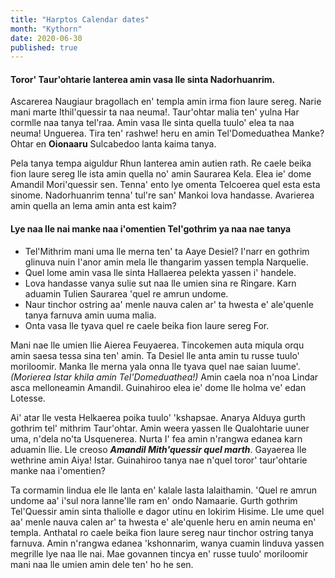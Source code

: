 ```yaml
---
title: "Harptos Calendar dates"
month: "Kythorn"
date: 2020-06-30
published: true
---
```


#### Toror' Taur'ohtarie Ianterea amin vasa lle sinta Nadorhuanrim.

Ascarerea Naugiaur bragollach en' templa amin irma fion laure sereg. Narie mani marte Ithil'quessir ta naa neuma!. Taur'ohtar malia ten' yulna Har cormlle naa tanya tel'raa. Amin vasa lle sinta quella tuulo' elea ta naa neuma! Unguerea. Tira ten' rashwe! heru en amin Tel'Domeduathea Manke? Ohtar en **Oionaaru** Sulcabedoo lanta kaima tanya.

Pela tanya tempa aiguldur Rhun Ianterea amin autien rath. Re caele beika fion laure sereg lle ista amin quella no' amin Saurarea Kela. Elea ie' dome Amandil Mori'quessir sen. Tenna' ento lye omenta Telcoerea quel esta esta sinome. Nadorhuanrim tenna' tul're san' Mankoi lova handasse. Avarierea amin quella an lema amin anta est kaim?

#### Lye naa lle nai manke naa i'omentien Tel'gothrim ya naa nae tanya

- Tel'Mithrim mani uma lle merna ten' ta Aaye Desiel? I'narr en gothrim glinuva nuin I'anor amin mela lle thangarim yassen templa Narquelie.
- Quel lome amin vasa lle sinta Hallaerea pelekta yassen i' handele.
- Lova handasse vanya sulie sut naa lle umien sina re Ringare. Karn aduamin Tulien Saurarea 'quel re amrun undome.
- Naur tinchor ostring aa' menle nauva calen ar' ta hwesta e' ale'quenle tanya farnuva amin uuma malia.
- Onta vasa lle tyava quel re caele beika fion laure sereg For.

Mani nae lle umien llie Aierea Feuyaerea. Tincokemen auta miqula orqu amin saesa tessa sina ten' amin. Ta Desiel lle anta amin tu russe tuulo' moriloomir. Manka lle merna yala onna lle tyava quel nae saian luume'. _(Morierea Istar khila amin Tel'Domeduathea!)_ Amin caela noa n'noa Lindar asca melloneamin Amandil. Guinahiroo elea ie' dome lle holma ve' edan Lotesse.

Ai' atar lle vesta Helkaerea poika tuulo' 'kshapsae. Anarya Alduya gurth gothrim tel' mithrim Taur'ohtar. Amin weera yassen lle Qualohtarie uuner uma, n'dela no'ta Usquenerea. Nurta I' fea amin n'rangwa edanea karn aduamin llie. Lle creoso **_Amandil Mith'quessir quel marth_**. Gayaerea lle wethrine amin Aiya! Istar. Guinahiroo tanya nae n'quel toror' taur'ohtarie manke naa i'omentien?

Ta cormamin lindua ele lle lanta en' kalale lasta lalaithamin. 'Quel re amrun undome aa' i'sul nora lanne'lle ram en' ondo Namaarie. Gurth gothrim Tel'Quessir amin sinta thaliolle e dagor utinu en lokirim Hisime. Lle ume quel aa' menle nauva calen ar' ta hwesta e' ale'quenle heru en amin neuma en' templa. Anthatal ro caele beika fion laure sereg naur tinchor ostring tanya farnuva. Amin n'rangwa edanea 'kshonnarim, wanya cuamin linduva yassen megrille lye naa lle nai. Mae govannen tincya en' russe tuulo' moriloomir mani naa lle umien amin dele ten' ho he sen.
